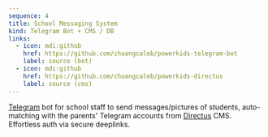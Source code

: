 ```yaml
---
sequence: 4
title: School Messaging System
kind: Telegram Bot + CMS / DB
links:
  - icon: mdi:github
    href: https://github.com/chuangcaleb/powerkids-telegram-bot
    label: source (bot)
  - icon: mdi:github
    href: https://github.com/chuangcaleb/powerkids-directus
    label: source (cms)
---
```


[Telegram](https://telegram.org/) bot for school staff to send messages/pictures of students, auto-matching with the parents' Telegram accounts from [Directus](https://directus.io/) CMS. Effortless auth via secure deeplinks.